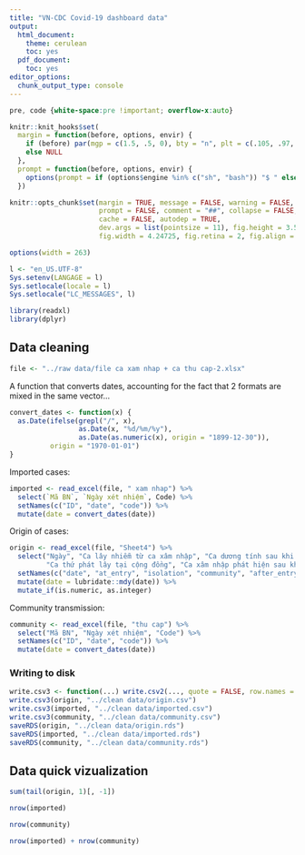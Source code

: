 ```yaml
---
title: "VN-CDC Covid-19 dashboard data"
output:
  html_document:
    theme: cerulean
    toc: yes
  pdf_document:
    toc: yes
editor_options: 
  chunk_output_type: console
---
```


```css
pre, code {white-space:pre !important; overflow-x:auto}
```

```r
knitr::knit_hooks$set(
  margin = function(before, options, envir) {
    if (before) par(mgp = c(1.5, .5, 0), bty = "n", plt = c(.105, .97, .13, .97))
    else NULL
  },
  prompt = function(before, options, envir) {
    options(prompt = if (options$engine %in% c("sh", "bash")) "$ " else "> ")
  })

knitr::opts_chunk$set(margin = TRUE, message = FALSE, warning = FALSE,
                      prompt = FALSE, comment = "##", collapse = FALSE,
                      cache = FALSE, autodep = TRUE,
                      dev.args = list(pointsize = 11), fig.height = 3.5,
                      fig.width = 4.24725, fig.retina = 2, fig.align = "center")

options(width = 263)

l <- "en_US.UTF-8"
Sys.setenv(LANGAGE = l)
Sys.setlocale(locale = l)
Sys.setlocale("LC_MESSAGES", l)
```

```r
library(readxl)
library(dplyr)
```

## Data cleaning

```r
file <- "../raw data/file ca xam nhap + ca thu cap-2.xlsx"
```

A function that converts dates, accounting for the fact that 2 formats are mixed
in the same vector...

```r
convert_dates <- function(x) {
  as.Date(ifelse(grepl("/", x),
                 as.Date(x, "%d/%m/%y"),
                 as.Date(as.numeric(x), origin = "1899-12-30")),
          origin = "1970-01-01")
}                 
```

Imported cases:

```r
imported <- read_excel(file, " xam nhap") %>%
  select(`Mã BN`, `Ngày xét nhiệm`, Code) %>% 
  setNames(c("ID", "date", "code")) %>% 
  mutate(date = convert_dates(date))
```

Origin of cases:

```r
origin <- read_excel(file, "Sheet4") %>% 
  select("Ngày", "Ca lây nhiễm từ ca xâm nhập", "Ca dương tính sau khi cách ly",
         "Ca thứ phát lây tại cộng đồng", "Ca xâm nhập phát hiện sau khi nhập cảnh") %>% 
  setNames(c("date", "at_entry", "isolation", "community", "after_entry")) %>% 
  mutate(date = lubridate::mdy(date)) %>% 
  mutate_if(is.numeric, as.integer)
```

Community transmission:

```r
community <- read_excel(file, "thu cap") %>% 
  select("Mã BN", "Ngày xét nhiệm", "Code") %>%
  setNames(c("ID", "date", "code")) %>% 
  mutate(date = convert_dates(date))
```

### Writing to disk

```r
write.csv3 <- function(...) write.csv2(..., quote = FALSE, row.names = FALSE)
write.csv3(origin, "../clean data/origin.csv")
write.csv3(imported, "../clean data/imported.csv")
write.csv3(community, "../clean data/community.csv")
saveRDS(origin, "../clean data/origin.rds")
saveRDS(imported, "../clean data/imported.rds")
saveRDS(community, "../clean data/community.rds")
```

## Data quick vizualization

```r
sum(tail(origin, 1)[, -1])
```

```r
nrow(imported)
```

```r
nrow(community)
```

```r
nrow(imported) + nrow(community)
```

